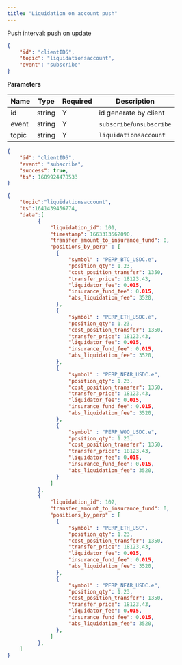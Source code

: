 ```yaml
---
title: "Liquidation on account push"
---
```


Push interval: push on update

```json
{
    "id": "clientID5",
    "topic": "liquidationsaccount",
    "event": "subscribe"
}
```

**Parameters**

| Name   | Type   | Required | Description               |
| ------ | ------ | -------- |---------------------------|
| id     | string | Y        | id generate by client     |
| event  | string | Y        | `subscribe`/`unsubscribe` |
| topic  | string | Y        | `liquidationsaccount`     |

<RequestExample>

```json Response
{
    "id": "clientID5",
    "event": "subscribe",
    "success": true,
    "ts": 1609924478533
}
```
</RequestExample>

<ResponseExample>

```json Subscribed Message
{
    "topic":"liquidationsaccount",
    "ts":1641439456774,
    "data":[
          {
              "liquidation_id": 101,
              "timestamp": 1663313562090,
              "transfer_amount_to_insurance_fund": 0,
              "positions_by_perp" : [
                {
                    "symbol" : "PERP_BTC_USDC.e", 
                    "position_qty": 1.23,
                    "cost_position_transfer": 1350,
                    "transfer_price": 18123.43,
                    "liquidator_fee": 0.015,
                    "insurance_fund_fee": 0.015,
                    "abs_liquidation_fee": 3520,
                },
                {
                    "symbol" : "PERP_ETH_USDC.e",
                    "position_qty": 1.23,
                    "cost_position_transfer": 1350,
                    "transfer_price": 18123.43,
                    "liquidator_fee": 0.015,
                    "insurance_fund_fee": 0.015,
                    "abs_liquidation_fee": 3520,
                },
                {
                    "symbol" : "PERP_NEAR_USDC.e",
                    "position_qty": 1.23,
                    "cost_position_transfer": 1350,
                    "transfer_price": 18123.43,
                    "liquidator_fee": 0.015,
                    "insurance_fund_fee": 0.015,
                    "abs_liquidation_fee": 3520,
                },
                {
                    "symbol" : "PERP_WOO_USDC.e",
                    "position_qty": 1.23,
                    "cost_position_transfer": 1350,
                    "transfer_price": 18123.43,
                    "liquidator_fee": 0.015,
                    "insurance_fund_fee": 0.015,
                    "abs_liquidation_fee": 3520,
                }
              ]
          },
          {
              "liquidation_id": 102,
              "transfer_amount_to_insurance_fund": 0,
              "positions_by_perp" : [
                {
                    "symbol" : "PERP_ETH_USC",
                    "position_qty": 1.23,
                    "cost_position_transfer": 1350,
                    "transfer_price": 18123.43,
                    "liquidator_fee": 0.015,
                    "insurance_fund_fee": 0.015,
                    "abs_liquidation_fee": 3520,
                },
                {
                    "symbol" : "PERP_NEAR_USDC.e",
                    "position_qty": 1.23,
                    "cost_position_transfer": 1350,
                    "transfer_price": 18123.43,
                    "liquidator_fee": 0.015,
                    "insurance_fund_fee": 0.015,
                    "abs_liquidation_fee": 3520,
                },
              ]
          },
    ]
}

```
</ResponseExample>